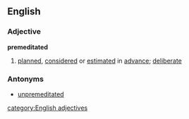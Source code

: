 ==English==
===Adjective===
'''premeditated'''
# [[planned]], [[considered]] or [[estimated]] in [[advance]]; [[deliberate]]
===Antonyms===
*[[unpremeditated]]
[[category:English adjectives]]